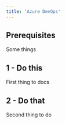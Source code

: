 ```yaml
---
title: 'Azure DevOps'
---
```


## Prerequisites

Some things

## 1 - Do this

First thing to docs

## 2 - Do that

Second thing to do

